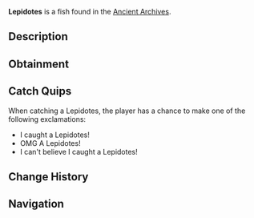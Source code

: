 {{FishInfobox
|image          = Lepidotes.png
|rarity         = Mythical
|sea            = First Sea
|location       = [[Ancient Archives]]
|sublocation    = 
|sources        = Fishing Rod
|radar_location = 
|xp             = 500
|weather        = 
|time           = Night
|season         = 
|bait           = Deep Coral
|base_weight    = 200
|base_value     = 1800
|weight_range   = 110
|base_chance    = 0.03
|base_resil     = 20
}}
'''Lepidotes''' is a {{Rarity|Mythical}} fish found in the [[Ancient Archives]].

== Description ==
{{Description|Lepidotes is an extinct fish from the Mesozoic era. Known for its large, heavily armored body and prominent fin structure, it was a significant predator in ancient oceans.|Bestiary Entry}}

== Obtainment ==
{{Description|Found in the dark waters of the Archives...|Bestiary Hint}}
{{Fish Availability|
Ancient Archives
|top_rods      = 
Free Spirit Rod\152945.02\284578.4;
Leviathan's Fang Rod\152354.66\278058.92;
Trident Rod\142098.96\264397.59;
Azure Of Lagoon\108501.87\208508.71;
No-Life Rod\102917.96\197778.07;
Great Rod of Oscar\88769.39\169974.1;
Resourceful Rod\72783.01\139892.01;
Destiny Rod\77267.86\137591.61;
Auric Rod\69314\157050.12;
Firework Rod\65614.53\156344.8;
Crystalized Rod\65614.53\156344.8;
Seraphic Rod\89921\161969.66;
Ethereal Prism Rod\89555.87\158365.31;
Astralhook Rod\89108.06\157705.72;
Challenger's Rod\88714.27\162424.79;
Rod Of The Forgotten Fang\87163.26\158716.61;
Blazebringer Rod\85247.93\160530.07;
Verdant Shear Rod\80698.74\156269.04;
Zeus Rod\80366.69\152092.22;
Rod Of The Depths\78778.64\144108.76;
Depthseeker Rod\78206.4\159448.47;
Rod Of The Exalted One\77920.42\143303.91;
Avalanche Rod\72754.24\149006.86;
Volcanic Rod\70058.66\137892.13;
Steady Rod\26727.36\75048.9
|recommended   = Trident Rod
}}

== Catch Quips ==
When catching a Lepidotes, the player has a chance to make one of the following exclamations:
* I caught a Lepidotes!
* OMG A Lepidotes!
* I can't believe I caught a Lepidotes!

== Change History ==
{{Change History|{{subst:Current Version}}}}

== Navigation ==
{{Fish Navbox|Ancient Archives}}